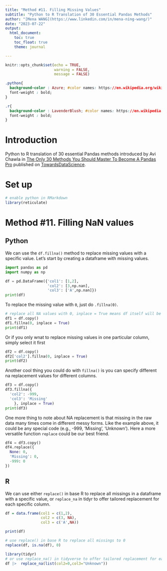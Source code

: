 ```yaml
---
title: "Method #11. Filling Missing Values"
subtitle: "Python to R Translation of 30 Essential Pandas Methods"
author: "[Mena WANG](https://www.linkedin.com/in/mena-ning-wang/)"
date: "2023-07-22"
output: 
  html_document:
    toc: true
    toc_float: true
    theme: journal

---
```


```r
knitr::opts_chunk$set(echo = TRUE,
                      warning = FALSE,
                      message = FALSE)
```


```css

.python{
  background-color : Azure; #color names: https://en.wikipedia.org/wiki/Web_colors
  font-weight : bold;
}

.r{
  background-color : LavenderBlush; #color names: https://en.wikipedia.org/wiki/Web_colors
  font-weight : bold;
}

```

# Introduction

Python to R translation of 30 essential Pandas methods introduced by Avi Chawla in [The Only 30 Methods You Should Master To Become A Pandas Pro](https://towardsdatascience.com/the-only-30-methods-you-should-master-to-become-a-pandas-pro-749795084bb2) published on [TowardsDataScience](https://towardsdatascience.com/).  

# Set up

```r
# enable python in RMarkdown
library(reticulate)

```


# Method #11. Filling NaN values

## Python

We can use the `df.fillna()` method to replace missing values with a specific value. Let's start by creating a dataframe with missing values. 

```python
import pandas as pd
import numpy as np

df = pd.DataFrame({'col1': [1,2],
                   'col2': [3,np.nan],
                   'col3': ['A',np.nan]})
print(df)
```

To replace the missing value with `0`, just do `.fillna(0)`. 

```python
# replace all NA values with 0, inplace = True means df itself will be modefied
df1 = df.copy()
df1.fillna(0, inplace = True)
print(df1)
```

Or if you only wnat to replace missing values in one particular column, simply select it first

```python
df2 = df.copy()
df2['col2'].fillna(0, inplace = True) 
print(df2)

```

Another cool thing you could do with `fillna()` is you can specify different na replacement values for different columns. 

```python
df3 = df.copy()
df3.fillna({
  'col2': -999,
  'col3': 'Missing'
    }, inplace = True)
print(df3)
```
One more thing to note about NA replacement is that missing in the raw data many times come in different messy forms. Like the example above, it could be any special code (e.g., -999, 'Missing', 'Unknown'). Here a more versatile function `replace` could be our best friend. 

```python
df4 = df3.copy()
df4.replace({
  None: 0,
  'Missing': 0,
  -999: 0
})

```


## R

We can use either `replace()` in base R to replace all missings in a dataframe with a specific value, or `replace_na` in tidyr to offer tailored replacement for each specific column.

```r

df = data.frame(col1 = c(1,2),
                col2 = c(3, NA),
                col3 = c('A',NA))

print(df)

# use replace() in base R to replace all missings to 0
replace(df, is.na(df), 0)

library(tidyr)
# or use replace_na() in tidyverse to offer tailored replacement for each column. 
df |>  replace_na(list(col2=0,col3="Unknown"))

```


